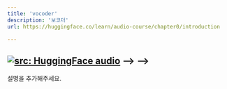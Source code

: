 ```yaml
---
title: 'vocoder'
description: '보코더'
url: https://huggingface.co/learn/audio-course/chapter0/introduction

---
```

<a href="https://huggingface.co/learn/audio-course/chapter0/introduction" target="_blank"><img   loading="lazy" alt="src: HuggingFace audio" src="https://img.shields.io/badge/문서-Huggingface_Audio-blue" ></a> --> -->
---
설명을 추가해주세요.